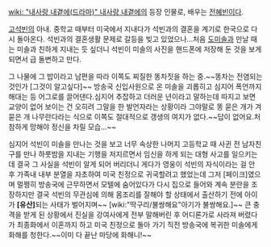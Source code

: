 [[wiki: "내사랑 내곁에(드라마)" 내사랑 내곁에]]의 등장 인물로, 배우는 [[전혜빈]]이다.

[[고석빈]]의 아내. 중학교 때부터 미국에서 지내다가 석빈과의 결혼을 계기로 한국으로 다시 돌아온다. 석빈과의 결혼생활 문제로 갈등을 빚고 있었으나...처음 [[도미솔]]과 만날 때는 미솔과 친하게 지내는 듯 싶더니 석빈이 미솔의 사진을 핸드폰에 저장해 둔 것을 보게 되면서 급 돌변하고 만다.

그 나물에 그 밥이라고 남편을 따라 이쪽도 찌질한 똥차짓을 하는 중.~~똥차는 전염되는 것인가 [그것이 알고싶다]~~ 방송국 신입사원으로 온 미솔을 괴롭히고 심지어 폭언까지 해대는 등 어그로를 끌어댄다.심지어 추잡하고 더러운 년이라고 말하는데 따지고 보면 교양이 없어 보이는 건 오히려 그말을 한 발언자라는 상황이라 그야말로 똥 묻은 개가 겨 묻은 개 나무란다라는 식으로 이쪽도 절대적으로 갱생의 여지가 없다.~~답이 없어요.처참하게 망해야 정신을 차릴 모습...~~

심지어 석빈이 미솔을 만나는 것을 보고 너무 속상한 나머지 고등학교 때 사귄 전 남자친구를 만나 하룻밤을 지내는 기행을 저지르면서  임신을 하게 되는 대형 사고를 일으키는데 결국 그 사실을 석빈이 알게 되어 버리더니 게다가 영웅이 석빈의 자식이라는 걸 안 후 가족내 내부 분열을 자초하여 미국 친정으로 귀국할려고 했었는데 그저 [페이크]였으며 멀쩡히 방송국에 근무하면서 모텔에 숨어있다가 다시 집으로 들어와 계속 분란을 조장하지만 결국 석빈의 무관심에 의해 몸조리를 잘해야 할 상태에서 출산하기 전에 아이가 '''[유산]'''되는 사태가 벌어지며~~ [wiki:"딱구리/불쌍해요"아기가 불쌍해요.]~~ 큰 충격을 받게 된 상황에서 진실을 강여사에게 전부 말해버린 후 어디론가로 사라져 버렸다가 최종화에서 이혼까지 하고 미국 친정으로 돌아 가기 직전 방송국에 복귀한 미솔에게 화해를 청한다.~~이미 다 끝난 마당에 화해니!~~
